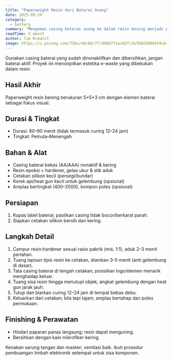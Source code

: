 ```yaml
---
title: "Paperweight Resin dari Baterai Usang"
date: 2025-09-29
category:
  - battery
summary: "Mengemas casing baterai usang ke dalam resin bening menjadi pemberat kertas futuristik."
readTime: 5 menit
author: Tim Kreatif
image: https://i.pinimg.com/736x/40/66/7f/40667f1ac02fc3afb0d3009434c64c25.jpg
---
```


Gunakan casing baterai yang sudah dinonaktifkan dan dibersihkan, jangan baterai aktif. Proyek ini menonjolkan estetika e-waste yang dibekukan dalam resin.

## Hasil Akhir

Paperweight resin bening berukuran 5×5×3 cm dengan elemen baterai sebagai fokus visual.

## Durasi & Tingkat

- Durasi: 60–90 menit (tidak termasuk curing 12–24 jam)
- Tingkat: Pemula–Menengah

## Bahan & Alat

- Casing baterai bekas (AA/AAA) nonaktif & kering
- Resin epoksi + hardener, gelas ukur & stik aduk
- Cetakan silikon kecil (persegi/bundar)
- Korek api/heat gun kecil untuk gelembung (opsional)
- Amplas bertingkat (400–2000), kompon poles (opsional)

## Persiapan

1. Kupas label baterai; pastikan casing tidak bocor/berkarat parah.
2. Siapkan cetakan silikon bersih dan kering.

## Langkah Detail

1. Campur resin:hardener sesuai rasio pabrik (mis. 1:1), aduk 2–3 menit perlahan.
2. Tuang lapisan tipis resin ke cetakan, diamkan 3–5 menit (anti gelembung di dasar).
3. Tata casing baterai di tengah cetakan; posisikan logo/elemen menarik menghadap keluar.
4. Tuang sisa resin hingga menutupi objek; angkat gelembung dengan heat gun jarak jauh.
5. Tutup dan biarkan curing 12–24 jam di tempat bebas debu.
6. Keluarkan dari cetakan; bila tepi tajam, amplas bertahap dan poles permukaan.

## Finishing & Perawatan

- Hindari paparan panas langsung; resin dapat menguning.
- Bersihkan dengan kain mikrofiber kering.

<TipBox title="Keamanan">
  Kenakan sarung tangan dan masker; ventilasi baik. Ikuti prosedur pembuangan
  limbah elektronik setempat untuk sisa komponen.
</TipBox>

